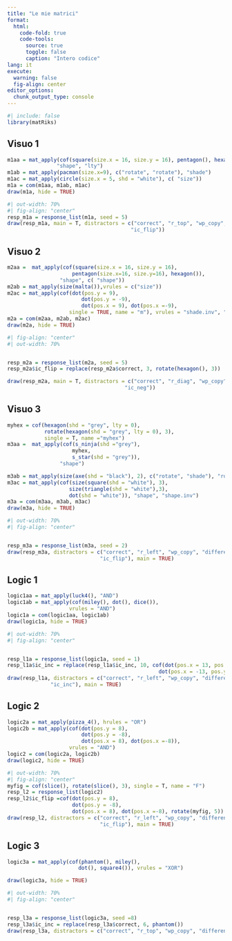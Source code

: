 ```yaml
---
title: "Le mie matrici"
format: 
  html: 
    code-fold: true
    code-tools: 
      source: true
      toggle: false
      caption: "Intero codice"
lang: it
execute: 
  warning: false
  fig-align: center
editor_options: 
  chunk_output_type: console
---
```


```r
#| include: false
library(matRiks)
```



## Visuo 1

```r
m1aa = mat_apply(cof(square(size.x = 16, size.y = 16), pentagon(), hexagon()), 
                "shape", "lty")
m1ab = mat_apply(pacman(size.x=9), c("rotate", "rotate"), "shade")
m1ac = mat_apply(circle(size.x = 5, shd = "white"), c( "size"))
m1a = com(m1aa, m1ab, m1ac)
draw(m1a, hide = TRUE)
```


```r
#| out-width: 70%
#| fig-align: "center"
resp_m1a = response_list(m1a, seed = 5)
draw(resp_m1a, main = T, distractors = c("correct", "r_top", "wp_copy", "difference", 
                                        "ic_flip"))
```



## Visuo 2 

```r
m2aa =  mat_apply(cof(square(size.x = 16, size.y = 16), 
                     pentagon(size.x=16, size.y=16), hexagon()), 
                 "shape", c( "shape"))
m2ab = mat_apply(size(malta()),vrules = c("size"))
m2ac = mat_apply(cof(dot(pos.y = 9), 
                        dot(pos.y = -9), 
                        dot(pos.x = 9), dot(pos.x =-9), 
                    single = TRUE, name = "m"), vrules = "shade.inv", "shade.inv")
m2a = com(m2aa, m2ab, m2ac)
draw(m2a, hide = TRUE)


```



```r
#| fig-align: "center"
#| out-width: 70%


resp_m2a = response_list(m2a, seed = 5)
resp_m2a$ic_flip = replace(resp_m2a$correct, 3, rotate(hexagon(), 3))

draw(resp_m2a, main = T, distractors = c("correct", "r_diag", "wp_copy", "difference", 
                                      "ic_neg"))
```





## Visuo 3 

```r
myhex = cof(hexagon(shd = "grey", lty = 0), 
            rotate(hexagon(shd = "grey", lty = 0), 3), 
            single = T, name ="myhex")
m3aa =  mat_apply(cof(s_ninja(shd ="grey"), 
                     myhex, 
                     s_star(shd = "grey")), 
                 "shape")

m3ab = mat_apply(size(axe(shd = "black"), 2), c("rotate", "shade"), "rotate.inv")
m3ac = mat_apply(cof(size(square(shd = "white"), 3), 
                    size(triangle(shd = "white"),3), 
                    dot(shd = "white")), "shape", "shape.inv")
m3a = com(m3aa, m3ab, m3ac)
draw(m3a, hide = TRUE)

```


```r
#| out-width: 70%
#| fig-align: "center"


resp_m3a = response_list(m3a, seed = 2)
draw(resp_m3a, distractors = c("correct", "r_left", "wp_copy", "difference", 
                              "ic_flip"), main = TRUE)
```



## Logic 1

```r
logic1aa = mat_apply(luck4(), "AND")
logic1ab = mat_apply(cof(miley(), dot(), dice()), 
                    vrules = "AND")
logic1a = com(logic1aa, logic1ab)
draw(logic1a, hide = TRUE)


```


```r
#| out-width: 70%
#| fig-align: "center"


resp_l1a = response_list(logic1a, seed = 1)
resp_l1a$ic_inc = replace(resp_l1a$ic_inc, 10, cof(dot(pos.x = 13, pos.y = -13), 
                                                 dot(pos.x = -13, pos.y = -13), single = TRUE, name = "M"))
draw(resp_l1a, distractors = c("correct", "r_left", "wp_copy", "difference", 
              "ic_inc"), main = TRUE)
```


## Logic 2 

```r
logic2a = mat_apply(pizza_4(), hrules = "OR")
logic2b = mat_apply(cof(dot(pos.y = 8), 
                        dot(pos.y = -8), 
                        dot(pos.x = 8), dot(pos.x =-8)), 
                    vrules = "AND")
logic2 = com(logic2a, logic2b)
draw(logic2, hide = TRUE)
```


```r
#| out-width: 70%
#| fig-align: "center"
myfig = cof(slice(), rotate(slice(), 3), single = T, name = "F")
resp_l2 = response_list(logic2)
resp_l2$ic_flip =cof(dot(pos.y = 8), 
                     dot(pos.y = -8), 
                     dot(pos.x = 8), dot(pos.x =-8), rotate(myfig, 5))
draw(resp_l2, distractors = c("correct", "r_left", "wp_copy", "difference", 
                              "ic_flip"), main = TRUE)
```


## Logic 3


```r


logic3a = mat_apply(cof(phantom(), miley(), 
                       dot(), square4()), vrules = "XOR")

draw(logic3a, hide = TRUE)

```

```r

#| out-width: 70%
#| fig-align: "center"


resp_l3a = response_list(logic3a, seed =8)
resp_l3a$ic_inc = replace(resp_l3a$correct, 6, phantom())
draw(resp_l3a, distractors = c("correct", "r_top", "wp_copy", "difference", "ic_inc"), main = TRUE)

```








